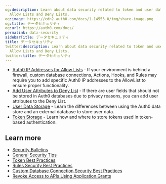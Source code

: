 ```yaml
---
og:description: Learn about data security related to token and user data storage,
  Allow Lists and Deny Lists.
og:image: https://cdn2.auth0.com/docs/1.14553.0/img/share-image.png
og:title: データセキュリティ
og:url: https://auth0.com/docs/
permalink: data-security
sidebarTitle: データセキュリティ
title: データセキュリティ
twitter:description: Learn about data security related to token and user data storage,
  Allow Lists and Deny Lists.
twitter:title: データセキュリティ
---
```


* [Auth0 IP Addresses for Allow Lists](/docs/secure/security-guidance/data-security/allowlist) - If your environment is behind a firewall, custom database connections, Actions, Hooks, and Rules may require you to add specific Auth0 IP addresses to the AllowList to ensure proper functionality.
* [Add User Attributes to Deny List](/docs/secure/security-guidance/data-security/denylist) - If there are user fields that should not be stored in Auth0 databases due to privacy reasons, you can add user attributes to the Deny List.
* [User Data Storage](/docs/secure/security-guidance/data-security/user-data-storage) - Learn the differences between using the Auth0 data store and an external database to store user data.
* [Token Storage](/docs/secure/security-guidance/data-security/token-storage) - Learn how and where to store tokens used in token-based authentication.

## Learn more

* [Security Bulletins](/docs/secure/security-guidance/security-bulletins)
* [General Security Tips](/docs/secure/security-guidance/tips)
* [Token Best Practices](/docs/secure/tokens/token-best-practices)
* [Rules Security Best Practices](/docs/rules-best-practices/rules-security-best-practices)
* [Custom Database Connection Security Best Practices](/docs/authenticate/database-connections/custom-db/custom-database-connections-scripts/connection-security)
* [Revoke Access to APIs Using Application Grants](/docs/get-started/applications/revoke-api-access)